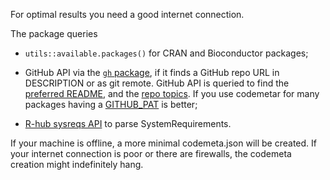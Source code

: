 For optimal results you need a good internet connection.

The package queries

* `utils::available.packages()` for CRAN and Bioconductor packages;

* GitHub API via the [`gh` package](https://github.com/r-lib/gh), if it finds a GitHub repo URL in DESCRIPTION or as git remote. GitHub API is queried to find the [preferred README](https://developer.github.com/v3/repos/contents/#get-the-readme), and the [repo topics](https://developer.github.com/v3/repos/#list-all-topics-for-a-repository). If you use codemetar for many packages having a [GITHUB_PAT](https://github.com/r-lib/gh#environment-variables) is better;

* [R-hub sysreqs API](https://r-hub.github.io/rhub/) to parse SystemRequirements.

If your machine is offline, a more minimal codemeta.json will be created. If your internet connection is poor or there are firewalls, the codemeta creation might indefinitely hang.
